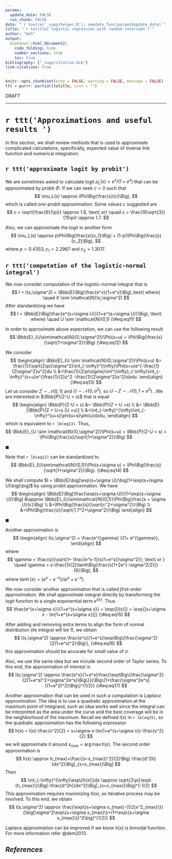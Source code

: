 ```yaml
---
params:
  update_date: FALSE
  run_chunk: FALSE
date: "`r source('_supp/helper.R'); newdate_func(params$update_date)`"
title: "`r totitle('logistic regression with random intercept')`"
author: "Anh"
output: 
  bookdown::html_document2:
    code_folding: hide
    number_sections: true
    toc: true
bibliography: ["_supp/citation.bib"]
link-citations: true
---
```


\newcommand{\v}[1]{\boldsymbol{#1}}
\newcommand{\hat}[1]{\widehat{#1}}
\newcommand{\mm}[1]{\mathbb{#1}}
\newcommand{\bar}[1]{\overline{#1}}
\newcommand{\tr}[1]{{\boldsymbol{#1}}^{\top}}



\def\E{\Bbb{E}}
\def\V{\Bbb{V}}
\def\P{\Bbb{P}}
\def\I{{\large\unicode{x1D7D9}}}
\def\indep{\perp\!\!\!\!\perp}
\newcommand{\overeq}[2]{\stackrel{#1}{#2}}
\def\epsilon{\varepsilon} 


```r
knitr::opts_chunk$set(echo = FALSE, warning = FALSE, message = FALSE)
ttt = purrr::partial(totitle, icon = "")
```

::: {.watermark}
*DRAFT*
:::

---


# `r ttt('Approximations and useful results ')`

In this section, we shall review methods that is used to approximate complicated calculations, specifically, expected value of inverse link function and numerical integration. 

## `r ttt('approximate logit by probit')`

We are sometimes asked to calculate logit $\mu_L(s) = e^s/(1+e^s)$ that can be approximated by probit $\Phi$. If we can seek $c>0$ such that 
$$
\mu_L(s) \approx \Phi\Big(\frac{s}{c}\Big),
$$
which is called *one-probit approximation*. Some values $c$ suggested are 
$$
c = \sqrt{\frac{8}{\pi}} \approx 1.6, \text{ or} \quad c = \frac{16\sqrt{3}}{15\pi} \approx 1.7.
$$

Also, we can approximate the logit in another form 
$$
\mu_L(s) \approx p\Phi\Big(\frac{s}{c_1}\Big) + (1-p)\Phi\Big(\frac{s}{c_2}\Big),
$$
where $p = 0.4353, c_1 = 2.2967$ and $c_2=1.3017$.

## `r ttt('computation of the logistic-normal integral')`

We now consider computation of the logistic-normal integral that is 
$$
I = I(s,\sigma^2) = \E\Big(\frac{e^x}{1+e^x}\Big),\text{ where} \quad X \sim \mathcal{N}(s,\sigma^2)
$$
After standardizing we have
$$
I = \E\Big(\frac{e^{s+\sigma U}}{1+e^{s+\sigma U}}\Big), \text{ where} \quad U \sim \mathcal{N}(0,1)
(\#eq:eq11)
$$

In order to approximate above expectation, we can use the following result
$$
\E_{U\sim\mathcal{N}(0,\sigma^2)}\Phi(s+u) = \Phi\Big(\frac{s}{\sqrt{1+\sigma^2}}\Big)
(\#eq:eq12)
$$

::::{.proof}
We consider
$$
\begin{align}
\E_{U \sim \mathcal{N}(0,\sigma^2)}\Phi(s+u) &= \frac{1}{\sqrt{2\pi}\sigma^2}\int_{-\infty}^{\infty}\Phi(s+u)e^{-\frac{1}{2\sigma^2}u^2}du \\
&=\frac{1}{2\pi\sigma}\int^{\infty}_{-\infty}\int_{-\infty}^{s+u}e^{\frac{1}{2}z^2 -\frac{1}{2\sigma^2}u^2}dzdu.
\end{align}
(\#eq:eq13)
$$
Let us consider $Z \sim \mathcal{N}(0,1)$ and $U \sim \mathcal{N}(0,\sigma^2)$, so $U-Z \sim \mathcal{N}(0,1+\sigma^2)$ . We are interested in $\P(Z-U < s)$ that is equal
$$
\begin{align}
\P(Z-U < s) &= \P(Z < U +s) \\
&= \E[\P(Z < U+s |U =u)] \\
&=\int_{-\infty}^{\infty}\int_{-\infty}^{u+s}\phi(u+s)\phi(u)dzdu,
\end{align}
$$
 which is equivalent to `r lb(eq13)`. Thus, 
$$
\E_{U \sim \mathcal{N}(0,\sigma^2)}\Phi(s+u) = \P(Z-U < s) = \Phi\Big(\frac{s}{\sqrt{1+\sigma^2}}\Big)
$$

:::{.right}
$\blacksquare$
:::
::::

Note that `r lb(eq12)` can be standardized to 
$$
\E_{U\sim\mathcal{N}(0,1)}\Phi(s+\sigma u) = \Phi\Big(\frac{s}{\sqrt{1+\sigma^2}}\Big).
(\#eq:eq14)
$$

:::{.example}
We shall compute $I = \E\big[\exp(s+\sigma U)/\big(1+\exp(s+\sigma U)\big)\big]$ by using probit approximation. We have 
$$
\begin{align}
\E\Big[\frac{\exp(s+\sigma U)}{1+\exp(s+\sigma U)}\Big] &\approx \E_{U\sim\mathcal{N}(0,1)}\Phi\Big(\frac{s + \sigma U}{c}\Big) \\
&=\Phi\Big(\frac{s}{\sqrt{c^2+\sigma^2}}\Big) \\
&=\Phi\Big(\frac{s}{\sqrt{1.7^2+\sigma^2}}\Big)
\end{align}
$$

:::{.right}
$\blacksquare$
:::
:::

Another approximation is
$$
\begin{align}
I(s,\sigma^2) = \frac{e^{\gamma} }{1+ e^{\gamma}},
\end{align}
$$
where 
$$
\gamma  = \frac{s}{\sqrt{1+ \frac{e^s-1}{s(1+e^s)}\sigma^2}}; \text{ or } \quad \gamma = s-\frac{1}{2}\tanh\Big(\frac{s(1+2e^{-\sigma^2/2})}{6}\Big),
$$
where $\tanh(x) = (e^x-e^{-x})/(e^x+e^{-x})$.

We now consider another approximation that is called *first-order approximation*. We shall approximate integral directly by transforming the logit function to a single exponential term $e^{l(x)}$. Thus
$$
\frac{e^{s+\sigma x}}{1+e^{s+\sigma x}} = \exp{[l(x)]} = \exp{[s+\sigma x - \ln(1+e^{s+\sigma x})]}
(\#eq:eq15)
$$

After adding and removing extra terms to align the form of normal distribution (its integral will be 1), we obtain
$$
I(s,\sigma^2) \approx \frac{e^s}{1+e^s}\exp\Big\{\frac{\sigma^2}{2(1+e^s)^2}\Big\},
(\#eq:eq16)
$$
this approximation should be accurate for small value of $\sigma$.

Also, we use the same idea but we include second order of Taylor series. To this end, the approximation of interest is 
$$
I(s,\sigma^2) \approx \frac{e^s}{1+e^s}\frac{\exp\Big\{\frac{\sigma^2}{2(1+e^s)^2+\sigma^2e^s}\Big\}}{\Big\{1+\frac{\sigma^2e^s}{(1+e^2)^2}\Big\}^{1/2}}
(\#eq:eq17)
$$

Another approximation that can be used in such a computation is *Laplace approximation*. The idea is to use a quadratic approximation at the maximum point of integrand, such an idea works well since the integral can be interpreted as the area under the curve and the best coverage will be in the neighborhood of the maximum. Recall we defined $l(x)$ in `r lb(eq15)`, so the quadratic approximation has the following expression
$$
h(x) = l(x)-\frac{x^2}{2} = s+\sigma x-\ln(1+e^{s+\sigma x})-\frac{x^2}{2}
$$
we will approximate it around $x_{max} = \arg\max h(x)$. The second order approximation is
$$
h(x) \approx h_{max}+\frac{(x-x_{max})^2}{2}\Big[-\frac{d^2h}{dx^2}\Big|_{x=x_{max}}\Big]
$$
Then
$$
\int_{-\infty}^{\infty}\exp\{h(x)\}dx \approx \sqrt{2\pi}\exp\{h_{max}\}\Big[-\frac{d^2h}{dx^2}\Big|_{x=x_{max}}\Big]^{-1/2}
$$
This approximation requires maximizing $h(x)$, so iterative process may be involved. To this end, we obtain
$$
I(s,\sigma^2) \approx \frac{\exp\{s+\sigma x_{max}-(1/2)x^2_{max}\}}
{\big[\sigma^2\exp\{s+\sigma x_{max}\}+(1+\exp\{s+\sigma x_{max}\})^2\big]^{1/2}}
$$

Laplace approximation can be improved if we know $h(x)$ is bimodal function. For more information refer @dem2013.







<!-- Let us deem logistic model as follows -->
<!-- $$ -->
<!-- \P(y_{ij}=1|b_i) = \mu(\lambda) = \mu(u+\tr{\beta}\v x_{ij}) = \frac{\exp\{u+\tr{\beta}\v x_{ij}\}}{1+\exp\{u+\tr{\beta}\v x_{ij}\}}, -->
<!-- $$ -->
<!-- we can simplify $\mu^y(\lambda)[1-\mu(\lambda)]^{1-y}$ to -->
<!-- $$ -->
<!-- \exp\{y\lambda\}(1-\exp\{\lambda\})^{-1}. -->
<!-- $$ -->

<!-- We now consider the following likelihood function  -->
<!-- $$ -->
<!-- \begin{align} -->
<!-- L(\v\beta, \sigma^2) &= \prod_{i=1}^N\int_{-\infty}^{\infty}\Big[\prod_{j=1}^{n_i} -->
<!-- \exp\{\lambda y_{ij}\}(1-\exp\{\lambda\})^{-1}\Big]\frac{1}{\sqrt{2\pi\sigma^2}}\exp\{-u^2/2\sigma^2\}du \\ -->
<!-- &= (2\pi\sigma^2)^{-N/2}\prod_{i=1}^N\int_{-\infty}^{\infty}\exp\Big\{\sum_{j}^{n_i}[(\tr\beta \v x_{ij}+u) y_{ij}-\ln(1-e^{(\tr\beta \v x_{ij}+u)})] -u^2/2\sigma^2 \Big\}du -->
<!-- \end{align} -->
<!-- $$ -->
<!-- where $\lambda = \tr\beta \v x_{ij}+u$. Taking natural log gives -->
<!-- $$ -->
<!-- l(\v\beta, \sigma^2) = -\frac{N}{2}2\pi\sigma^2 + \tr\beta\v r + \sum_{i=1}^N\ln\int_{-\infty}^{\infty}e^{h_i(\v\beta,u)}du -->
<!-- $$ -->
<!-- where -->
<!-- $$ -->
<!-- h_i(\v\beta,u) = k_iu - \frac{u^2}{2\sigma^2}-\sum_{j=1}^{n_i}\ln(1+e^{\tr\beta\v x_{ij}+u}). -->
<!-- $$ -->
<!-- where $k_i = \sum_{j=1}^{n_i}y_{ij}$ and $\v r = \sum_{i,j}y_{ij}\v x_{ij}$, note that first scalar of $\v x_{ij}$ is 1. Also, we realize that $\{k_i\}$ and $\v r$ are jointly sufficient statistic of $(\v\beta,u)$ (where $u$ is $\beta_0$). To maximize $l(\v\beta,\sigma^2)$, we need to take derivative of the function w.r.t $\v\beta$ and $\sigma^2$,  -->
<!-- $$ -->
<!-- \frac{\partial l}{\partial \v\beta} = \v r - \sum_{i=1}^N \frac{\v I_{i3}}{I_{i1}},\quad  -->
<!-- \frac{\partial l}{\partial l^2} = -\frac{N}{2\sigma^2}+\frac{1}{2\sigma^2}\sum_{i=1}^N\frac{I_{i2}}{I_{i1}} -->
<!-- $$ -->
<!-- where -->
<!-- $$ -->
<!-- I_{i1} = \int_{-\infty}^{\infty}\exp\{h_i(\v\beta;u)\}du, \quad I_{i2} = \int_{-\infty}^{\infty}u^2\exp\{h_i(\v\beta;u)\}du, \\ -->
<!-- \v I_{i3} = \int_{-\infty}^{\infty}\bigg[\sum_{j=1}^{n_i}\v x_{ij}\frac{\exp(\tr\beta\v x_{ij}+u)}{1+\exp(\tr\beta\v x_{ij}+u)}e^{h_i(\tr\beta;u)}\bigg]du. -->
<!-- $$ -->

<!-- The Fisher information for $\v\beta$ is approximated as  -->
<!-- $$ -->
<!-- -\E\Big(\frac{\partial^2 l}{\partial\v\beta^2}\Big) \approx \v H = \sum_{i=1}^N \Big[\frac{1}{I_{i1}}\v I_{i4}-\frac{1}{I^2_{i1}}\v I_{i3}\tr I_{i3} \Big] -->
<!-- $$ -->
<!-- where -->
<!-- $$ -->
<!-- \v I_{i4} = \int_{-\infty}^{\infty}\Big[\sum_{j=1}^{n_i}\v x_{ij}\tr x_{ij}\frac{\exp(\tr\beta\v x_{ij}+u)}{(1+\exp(\tr\beta\v x_{ij}+u))^2}e^{h_i(\v\beta,u)}\Big]du -->
<!-- $$ -->








<!-- ----------------------------------------------------------------------------- -->

::: {.shad}
# _References_ {-}
:::
